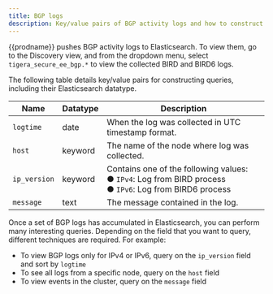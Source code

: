 ```yaml
---
title: BGP logs
description: Key/value pairs of BGP activity logs and how to construct queries.
---
```


{{prodname}} pushes BGP activity logs to Elasticsearch. To view them, go to the Discovery view, and from the dropdown menu, select `tigera_secure_ee_bgp.*` to view the collected BIRD and BIRD6 logs.

The following table details key/value pairs for constructing queries, including their Elasticsearch datatype.

| Name         | Datatype | Description                                                                                                                                                   |
| ------------ | -------- | ------------------------------------------------------------------------------------------------------------------------------------------------------------- |
| `logtime`    | date     | When the log was collected in UTC timestamp format.                                                                                                           |
| `host`       | keyword  | The name of the node where log was collected.                                                                                                                 |
| `ip_version` | keyword  | Contains one of the following values:<br/>&#x25cf;&nbsp;<code>IPv4</code>: Log from BIRD process <br/>&#x25cf;&nbsp;<code>IPv6</code>: Log from BIRD6 process |
| `message`    | text     | The message contained in the log.                                                                                                                             |

Once a set of BGP logs has accumulated in Elasticsearch, you can perform many interesting queries. Depending on the field that you want to query, different techniques are required. For example:

- To view BGP logs only for IPv4 or IPv6, query on the `ip_version` field and sort by `logtime`
- To see all logs from a specific node, query on the `host` field
- To view events in the cluster, query on the `message` field
